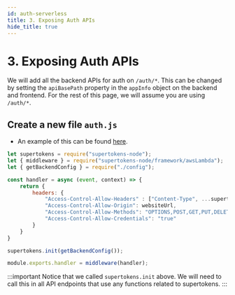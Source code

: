 ```yaml
---
id: auth-serverless
title: 3. Exposing Auth APIs
hide_title: true
---
```


<!-- COPY DOCS -->
<!-- ./thirdpartyemailpassword/serverless/with-aws-lambda/auth-serverless.mdx -->

# 3. Exposing Auth APIs

We will add all the backend APIs for auth on `/auth/*`. This can be changed by setting the `apiBasePath` property in the `appInfo` object on the backend and frontend. For the rest of this page, we will assume you are using `/auth/*`.

## Create a new file `auth.js`
- An example of this can be found [here](https://github.com/supertokens/supertokens-auth-react/blob/master/examples/with-aws-lambda/backend/auth.js).

```jsx title="auth.js"
let supertokens = require("supertokens-node");
let { middleware } = require("supertokens-node/framework/awsLambda");
let { getBackendConfig } = require("./config");

const handler = async (event, context) => {
    return {
        headers: {
            "Access-Control-Allow-Headers" : ["Content-Type", ...supertokens.getAllCORSHeaders()].join(", "),
            "Access-Control-Allow-Origin": websiteUrl,
            "Access-Control-Allow-Methods": "OPTIONS,POST,GET,PUT,DELETE",
            "Access-Control-Allow-Credentials": "true"
        }
    }
}

supertokens.init(getBackendConfig());

module.exports.handler = middleware(handler);
```

:::important
Notice that we called `supertokens.init` above. We will need to call this in all API endpoints that use any functions related to supertokens.
:::
